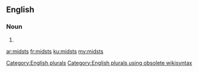 ==English==

===Noun===
{{head|en}}

# {{plural of|midst}}

[[Category:English plurals]][[Category:English plurals using obsolete wikisyntax]]

[[ar:midsts]]
[[fr:midsts]]
[[ku:midsts]]
[[my:midsts]]